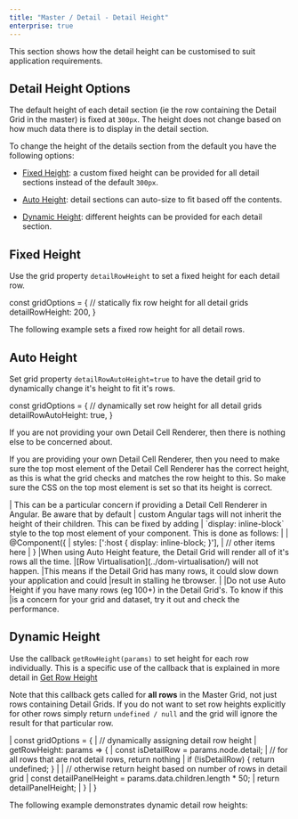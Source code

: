 ```yaml
---
title: "Master / Detail - Detail Height"
enterprise: true
---
```


This section shows how the detail height can be customised to suit application requirements.

## Detail Height Options


The default height of each detail section (ie the row containing the Detail Grid in the master) is fixed at `300px`. The height does not change based on how much data there is to display in the detail section.

To change the height of the details section from the default you have the following options:


- [Fixed Height](/master-detail-height/#fixed-height): a custom fixed height can be provided for all detail sections instead of the default `300px`.

- [Auto Height](/master-detail-height/#auto-height): detail sections can auto-size to fit based off the contents.

- [Dynamic Height](/master-detail-height/#dynamic-height): different heights can be provided for each detail section.

## Fixed Height

Use the grid property `detailRowHeight` to set a fixed height for each detail row.

<snippet>
const gridOptions = {
    // statically fix row height for all detail grids
    detailRowHeight: 200,
}
</snippet>

The following example sets a fixed row height for all detail rows.

<GridExampleRunner title='Fixed Detail Row Height' name='fixed-detail-row-height' type='generated' options='{ "enterprise": true, "exampleHeight": 575, "modules":["clientside", "masterdetail", "menu", "columnpanel"] }'></GridExampleRunner>

## Auto Height

Set grid property `detailRowAutoHeight=true` to have the detail grid to dynamically change it's height to fit it's rows.

<snippet>
const gridOptions = {
    // dynamically set row height for all detail grids
    detailRowAutoHeight: true,
}
</snippet>

<GridExampleRunner title='Auto Height' name='auto-height' type='generated' options='{ "enterprise": true, "exampleHeight": 600, "modules": ["clientside", "masterdetail"] }'></GridExampleRunner>

If you are not providing your own Detail Cell Renderer, then there is nothing else to be concerned about.

If you are providing your own Detail Cell Renderer, then you need to make sure the top most element of the
Detail Cell Renderer has the correct height, as this is what the grid checks and matches the row height to this.
So make sure the CSS on the top most element is set so that its height is correct.

<framework-specific-section frameworks="angular">
| This can be a particular concern if providing a Detail Cell Renderer in Angular. Be aware that by default
| custom Angular tags will not inherit the height of their children. This can be fixed by adding
| `display: inline-block` style to the top most element of your component. This is done as follows:
|
</framework-specific-section>

<framework-specific-section frameworks="angular">
<snippet transform={false}>
| @Component({
|   styles: [':host { display: inline-block; }'],
|   // other items here
| }
</snippet>
</framework-specific-section>

<note>
|When using Auto Height feature, the Detail Grid will render all of it's rows all the time.
|[Row Virtualisation](../dom-virtualisation/) will not happen.
|This means if the Detail Grid has many rows, it could slow down your application and could
|result in stalling he tbrowser.
|
|Do not use Auto Height if you have many rows (eg 100+) in the Detail Grid's. To know if this
|is a concern for your grid and dataset, try it out and check the performance.
</note>

## Dynamic Height

Use the callback `getRowHeight(params)` to set height for each row individually. This is a specific use of the callback that is explained in more detail in
[Get Row Height](/row-height/#getrowheight-callback)

<api-documentation source='grid-options/properties.json' section='styling' names='["getRowHeight"]'></api-documentation>

Note that this callback gets called for **all rows** in the Master Grid, not just rows containing Detail Grids. If you do not want to set row heights explicitly for other rows simply return `undefined / null` and the grid will ignore the result for that particular row.

<snippet>
| const gridOptions = {
|     // dynamically assigning detail row height
|     getRowHeight: params => {
|         const isDetailRow = params.node.detail;
|         // for all rows that are not detail rows, return nothing
|         if (!isDetailRow) { return undefined; }
|
|         // otherwise return height based on number of rows in detail grid
|         const detailPanelHeight = params.data.children.length * 50;
|         return detailPanelHeight;
|     }
| }
</snippet>

The following example demonstrates dynamic detail row heights:

<GridExampleRunner title='Dynamic Detail Row Height' name='dynamic-detail-row-height' type='generated' options='{ "enterprise": true, "modules": ["clientside", "masterdetail", "menu", "columnpanel"] }'></GridExampleRunner>
